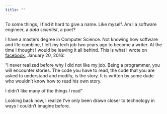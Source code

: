 ```yaml
---
title: ""
---
```

To some things, I find it hard to give a name. Like myself. Am I a software engineer, a _data scientist_, a poet? 

I have a masters degree in Computer Science. Not knowing how software and life combine, I left my tech job two years ago to become a writer. At the time I thought I would be leaving it all behind. This is what I wrote on [facebook](https://www.facebook.com/mkhezr), January 20, 2016:

“I never realized before why I did not like my job. Being a programmer, you will encounter stories. The code you have to read, the code that you are asked to understand and modify, is the story. It is written by some dude who wouldn’t know how to read his own story.

I didn’t like many of the things I read”
 
Looking back now, I realize I’ve only been drawn closer to technology in ways I couldn’t imagine before.




